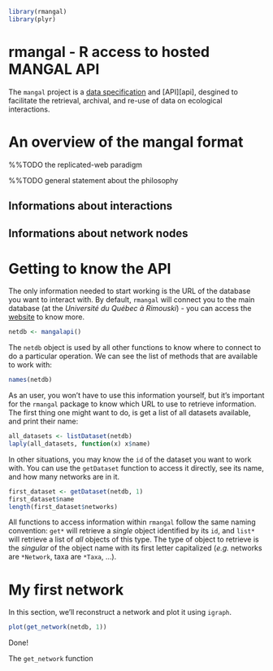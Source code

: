 <!--
%\VignetteEngine{knitr::knitr}
%\VignetteIndexEntry{An R Markdown Vignette made with knitr}
-->

```r
library(rmangal)
library(plyr)
```

# rmangal - R access to hosted MANGAL API

The `mangal` project is a [data specification][dataspec] and [API][api],
desgined to facilitate the retrieval, archival, and re-use of data on
ecological interactions.

# An overview of the mangal format

%%TODO the replicated-web paradigm

%%TODO general statement about the philosophy

## Informations about interactions

## Informations about network nodes

# Getting to know the API

The only information needed to start working is the URL of the database you want to interact with. By default, `rmangal` will connect you to the main database (at the *Université du Québec à Rimouski*) - you can access the [website] to know more.

```r
netdb <- mangalapi()
```

The `netdb` object is used by all other functions to know where to connect to do a particular operation. We can see the list of methods that are available to work with:

```r
names(netdb)
```

As an user, you won't have to use this information yourself, but it's important for the `rmangal` package to know which URL to use to retrieve information. The first thing one might want to do, is get a list of all datasets available, and print their name:

```r
all_datasets <- listDataset(netdb)
laply(all_datasets, function(x) x$name)
```

In other situations, you may know the `id` of the dataset you want to work with. You can use the `getDataset` function to access it directly, see its name, and how many networks are in it.

```r
first_dataset <- getDataset(netdb, 1)
first_dataset$name
length(first_dataset$networks)
```

All functions to access information within `rmangal` follow the same naming convention: `get*` will retrieve a *single* object identified by its `id`, and `list*` will retrieve a list of *all* objects of this type. The type of object to retrieve is the *singular* of the object name with its first letter capitalized (*e.g.* networks are `*Network`, taxa are `*Taxa`, ...).

# My first network

In this section, we'll reconstruct a network and plot it using `igraph`.

```r
plot(get_network(netdb, 1))
```

Done!

The `get_network` function

[dataspec]: https://github.com/mangal-wg/mangal-schemes
[website]: http://mangal.uqar.ca/